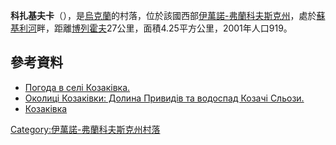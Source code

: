 <!-- 檔案不存在 [[Image:selo_Kozakivka.jpg|right]] -->

{{coord|48|58|53|N|23|38|55|E|scale:30000|display=title}}

'''科扎基夫卡'''（{{lang-uk|Козаківка}}），是[[烏克蘭|烏克蘭]]的村落，位於該國西部[[伊萬諾-弗蘭科夫斯克州|伊萬諾-弗蘭科夫斯克州]]，處於[[蘇基利河|蘇基利河]]畔，距離[[博列霍夫|博列霍夫]]27公里，面積4.25平方公里，2001年人口919。

==參考資料==
* [http://weather.in.ua/ua/ivano-frankovskaja/10942 Погода в селі Козаківка.]
* [https://web.archive.org/web/20160225114903/http://sez.hiblogger.net/183250.html Околиці Козаківки: Долина Привидів та водоспад Козачі Сльози.]
* [https://web.archive.org/web/20151208161932/http://ww2.gov.if.ua/bolehivskiy/ua/publication/content/576.htm?1541959486=d13ea66139b21bf0fa85c3e3de55de3b Козаківка]

{{DEFAULTSORT:Козаківка}}
[[Category:伊萬諾-弗蘭科夫斯克州村落|Category:伊萬諾-弗蘭科夫斯克州村落]]


{{IvanoFrankivsk-geo-stub}}